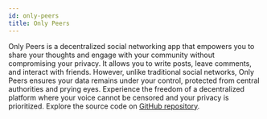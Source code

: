 ```yaml
---
id: only-peers
title: Only Peers
---
```


Only Peers is a decentralized social networking app that empowers you to share your thoughts and engage with your community without compromising your privacy. It allows you to write posts, leave comments, and interact with friends. However, unlike traditional social networks, Only Peers ensures your data remains under your control, protected from central authorities and prying eyes. Experience the freedom of a decentralized platform where your voice cannot be censored and your privacy is prioritized. Explore the source code on [GitHub repository](https://github.com/calimero-network/only-peers-client).
